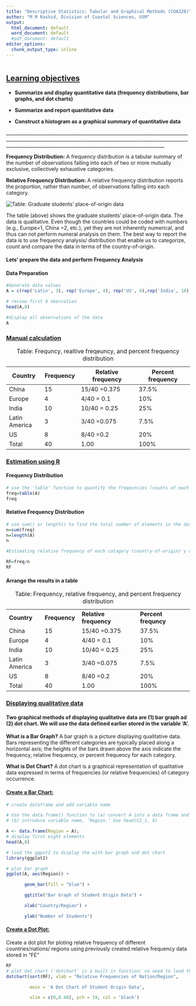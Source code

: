 ---
title: "Descriptive Statistics: Tabular and Graphical Methods (COA320)"
author: "M M Rashid, Division of Coastal Sciences, USM"
output:
  html_document: default
  word_document: default
  #pdf_document: default
editor_options:
  chunk_output_type: inline
---

```{r setup, include=FALSE}
```

## [Learning objectives]{.ul}

-   **Summarize and display quantitative data (frequency distributions, bar graphs, and dot charts)**

-   **Summarize and report quantitative data**

-   **Construct a histogram as a graphical summary of quantitative data**

\_\_\_\_\_\_\_\_\_\_\_\_\_\_\_\_\_\_\_\_\_\_\_\_\_\_\_\_\_\_\_\_\_\_\_\_\_\_\_\_\_\_\_\_\_\_\_\_\_\_\_\_\_\_\_\_\_\_\_\_\_\_\_\_\_\_\_\_\_\_\_\_\_\_\_\_\_\_\_\_\_\_\_\_\_\_\_\_\_\_\_\_\_\_\_\_\_\_\_\_\_\_\_\_\_\_\_\_\_\_\_\_\_\_\_\_\_\_\_\_\_\_\_\_\_\_\_\_\_\_\_\_\_\_\_\_\_\_\_\_\_\_\_\_\_\_\_\_\_\_\_\_\_\_\_\_\_\_\_\_\_\_\_\_\_\_\_\_\_\_\_\_\_\_\_\_\_\_\_\_\_\_\_\_\_\_\_\_\_\_\_\_\_\_\_\_\_\_\_\_\_\_\_\_\_\_\_\_\_\_\_\_\_\_\_\_\_\_\_\_\_\_\_\_

**Frequency Distribution:** A frequency distribution is a tabular summary of the number of observations falling into each of two or more mutually exclusive, collectively exhaustive categories.

**Relative Frequency Distribution:** A relative frequency distribution reports the proportion, rather than number, of observations falling into each category.

![](fig1.png "Table: Graduate students' place-of-origin data")

The table (above) shows the graduate students' place-of-origin data. The data is qualitative. Even though the countries could be coded with numbers (e.g., Europe=1, China =2, etc.), yet they are not inherently numerical, and thus can not perform numeral analysis on them. The best way to report the data is to use frequency analysis/ distribution that enable us to categorize, count and compare the data in terms of the country-of-origin.

#### **Lets' prepare the data and perform Frequency Analysis** 

#### Data Preparation

```{r}
#Generate data values
A = c(rep('Latin', 3), rep('Europe', 4), rep('US', 8),rep('India', 10), rep('China', 15))

# review first 8 obervation
head(A,8)

```

```{r}
#display all observations of the data
A
```

### [Manual calculation]{.ul}

| **Country**   | **Frequency** | **Relative frequency** | **Percent frequency** |
|---------------|---------------|------------------------|-----------------------|
| China         | 15            | 15/40 =0.375           | 37.5%                 |
| Europe        | 4             | 4/40 = 0.1             | 10%                   |
| India         | 10            | 10/40 = 0.25           | 25%                   |
| Latin America | 3             | 3/40 =0.075            | 7.5%                  |
| US            | 8             | 8/40 =0.2              | 20%                   |
| Total         | 40            | 1.00                   | 100%                  |

: Table: Frequncy, realtive freqeuncy, and percent frequency distribution

### [Estimation using R]{.ul} 

#### Frequency Distribution

```{r}
# use the 'table' function to quantify the freqeuncies (counts of each categories)
freq=table(A)
freq
```

#### Relative Frequency Distribution

```{r}
# use sum() or length() to find the total number of elements in the data
n=sum(freq)
n=length(A)
n

#Estimating relative frequency of each catagory (country-of-origin) y dividing 'freq' by n

RF=freq/n
RF
```

#### Arrange the results in a table

|               |               |                        |                      |
|---------------|---------------|------------------------|----------------------|
| **Country**   | **Frequency** | **Relative frequency** | **Percent frequncy** |
| China         | 15            | 15/40 =0.375           | 37.5%                |
| Europe        | 4             | 4/40 = 0.1             | 10%                  |
| India         | 10            | 10/40 = 0.25           | 25%                  |
| Latin America | 3             | 3/40 =0.075            | 7.5%                 |
| US            | 8             | 8/40 =0.2              | 20%                  |
| Total         | 40            | 1.00                   | 100%                 |

: Table: Frequency, relative frequency, and percent frequency distribution

### [Displaying qualitative data]{.ul}

#### Two graphical methods of displaying qualitative data are (1) bar graph ad (2) dot chart. We will use the data defined earlier stored in the variable 'A'.

**What is a Bar Graph?** A bar graph is a picture displaying qualitative data. Bars representing the different categories are typically placed along a horizontal axis; the heights of the bars drawn above the axis indicate the frequency, relative frequency, or percent frequency for each category.

**What is Dot Chart?** A dot chart is a graphical representation of qualitative data expressed in terms of frequencies (or relative frequencies) of category occurrence.

#### [Create a Bar Chart:]{.ul}

```{r}

# create dataframe and add variable name

# Use the data.frame() function to (a) convert A into a data frame and 
# (b) introduce variable name, ’Region.’ Use head(C2_1, 8)

A <- data.frame(Region = A);
# display first eight elements
head(A,8)

# load the ggpot2 to display the with bar graph and dot chart
library(ggplot2)

# plot bar graph
ggplot(A, aes(Region)) +

       geom_bar(fill = "blue") +

       ggtitle("Bar Graph of Student Origin Data") +

       xlab("Country/Region") +

       ylab("Number of Students")

```

#### [Create a Dot Plot:]{.ul}

Create a dot plot for ploting relative frequency of different countries/nations/ regions using previously created relative frequency data stored in "FE"

```{r}
RF
# plot dot chart ('dotchart' is a built in function; no need to load the 'ggplot2')
dotchart(sort(RF), xlab = "Relative Frequencies of Nation/Region",

         main = 'A Dot Chart of Student Origin Data',

         xlim = c(0,0.40), pch = 19, col = 'black')
```

